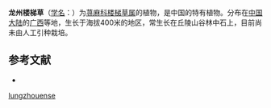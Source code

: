 {{Speciesbox
| name = 龙州楼梯草
| status = 
| status_system = 
| image =
| genus = Elatostema
| species = lungzhouense
| authority = W. T. Wang
}}

'''龙州楼梯草'''（[[学名|学名]]：{{lang|la|''Elatostema lungzhouense''}}）为[[荨麻科|荨麻科]][[楼梯草属|楼梯草属]]的植物，是中国的特有植物。分布在[[中国大陆|中国大陆]]的[[广西|广西]]等地，生长于海拔400米的地区，常生长在丘陵山谷林中石上，目前尚未由人工引种栽培。

== 参考文献 ==
<div class="references-small">
* {{cite web| url =http://www.bioinfo.cn/db05/KmzwSpecies.php?action=view&id=23202| title =龙州楼梯草| work =《中国高等植物数据库全库》| publisher =中国科学院微生物研究所| author =昆明植物研究所| accessdate =2009-02-25| deadurl =yes| archiveurl =https://web.archive.org/web/20160305003316/http://www.bioinfo.cn/db05/KmzwSpecies.php?action=view&id=23202| archivedate =2016-03-05}}
</div>
{{Taxonbar|from=Q11181215}}

{{DEFAULTSORT:Elatostema lungzhouense}}
[[Category:楼梯草属|lungzhouense]]


{{Urticaceae-stub}}